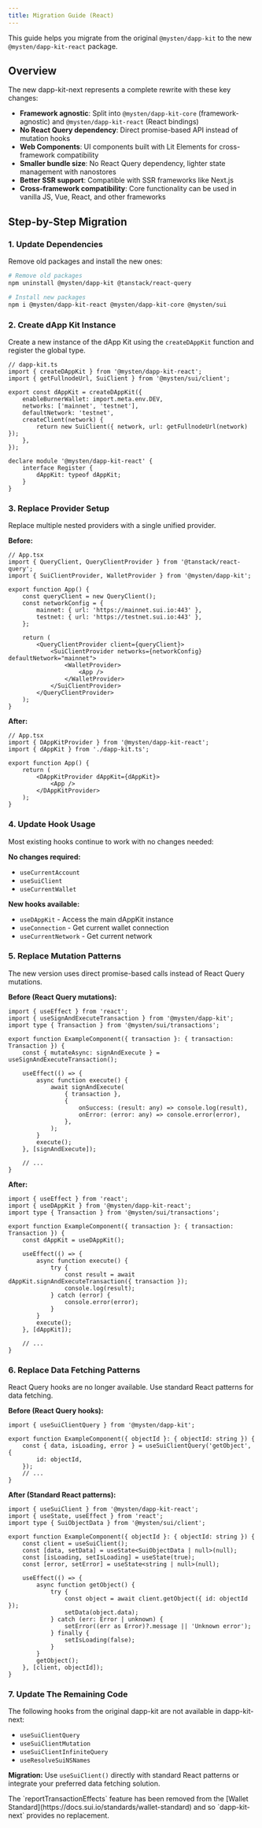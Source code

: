 ```yaml
---
title: Migration Guide (React)
---
```


This guide helps you migrate from the original `@mysten/dapp-kit` to the new
`@mysten/dapp-kit-react` package.

## Overview

The new dapp-kit-next represents a complete rewrite with these key changes:

- **Framework agnostic**: Split into `@mysten/dapp-kit-core` (framework-agnostic) and
  `@mysten/dapp-kit-react` (React bindings)
- **No React Query dependency**: Direct promise-based API instead of mutation hooks
- **Web Components**: UI components built with Lit Elements for cross-framework compatibility
- **Smaller bundle size**: No React Query dependency, lighter state management with nanostores
- **Better SSR support**: Compatible with SSR frameworks like Next.js
- **Cross-framework compatibility**: Core functionality can be used in vanilla JS, Vue, React, and
  other frameworks

## Step-by-Step Migration

### 1. Update Dependencies

Remove old packages and install the new ones:

```bash
# Remove old packages
npm uninstall @mysten/dapp-kit @tanstack/react-query

# Install new packages
npm i @mysten/dapp-kit-react @mysten/dapp-kit-core @mysten/sui
```

### 2. Create dApp Kit Instance

Create a new instance of the dApp Kit using the `createDAppKit` function and register the global
type.

```tsx
// dapp-kit.ts
import { createDAppKit } from '@mysten/dapp-kit-react';
import { getFullnodeUrl, SuiClient } from '@mysten/sui/client';

export const dAppKit = createDAppKit({
	enableBurnerWallet: import.meta.env.DEV,
	networks: ['mainnet', 'testnet'],
	defaultNetwork: 'testnet',
	createClient(network) {
		return new SuiClient({ network, url: getFullnodeUrl(network) });
	},
});

declare module '@mysten/dapp-kit-react' {
	interface Register {
		dAppKit: typeof dAppKit;
	}
}
```

### 3. Replace Provider Setup

Replace multiple nested providers with a single unified provider.

**Before:**

```tsx
// App.tsx
import { QueryClient, QueryClientProvider } from '@tanstack/react-query';
import { SuiClientProvider, WalletProvider } from '@mysten/dapp-kit';

export function App() {
	const queryClient = new QueryClient();
	const networkConfig = {
		mainnet: { url: 'https://mainnet.sui.io:443' },
		testnet: { url: 'https://testnet.sui.io:443' },
	};

	return (
		<QueryClientProvider client={queryClient}>
			<SuiClientProvider networks={networkConfig} defaultNetwork="mainnet">
				<WalletProvider>
					<App />
				</WalletProvider>
			</SuiClientProvider>
		</QueryClientProvider>
	);
}
```

**After:**

```tsx
// App.tsx
import { DAppKitProvider } from '@mysten/dapp-kit-react';
import { dAppKit } from './dapp-kit.ts';

export function App() {
	return (
		<DAppKitProvider dAppKit={dAppKit}>
			<App />
		</DAppKitProvider>
	);
}
```

### 4. Update Hook Usage

Most existing hooks continue to work with no changes needed:

**No changes required:**

- `useCurrentAccount`
- `useSuiClient`
- `useCurrentWallet`

**New hooks available:**

- `useDAppKit` - Access the main dAppKit instance
- `useConnection` - Get current wallet connection
- `useCurrentNetwork` - Get current network

### 5. Replace Mutation Patterns

The new version uses direct promise-based calls instead of React Query mutations.

**Before (React Query mutations):**

```tsx
import { useEffect } from 'react';
import { useSignAndExecuteTransaction } from '@mysten/dapp-kit';
import type { Transaction } from '@mysten/sui/transactions';

export function ExampleComponent({ transaction }: { transaction: Transaction }) {
	const { mutateAsync: signAndExecute } = useSignAndExecuteTransaction();

	useEffect(() => {
		async function execute() {
			await signAndExecute(
				{ transaction },
				{
					onSuccess: (result: any) => console.log(result),
					onError: (error: any) => console.error(error),
				},
			);
		}
		execute();
	}, [signAndExecute]);

	// ...
}
```

**After:**

```tsx
import { useEffect } from 'react';
import { useDAppKit } from '@mysten/dapp-kit-react';
import type { Transaction } from '@mysten/sui/transactions';

export function ExampleComponent({ transaction }: { transaction: Transaction }) {
	const dAppKit = useDAppKit();

	useEffect(() => {
		async function execute() {
			try {
				const result = await dAppKit.signAndExecuteTransaction({ transaction });
				console.log(result);
			} catch (error) {
				console.error(error);
			}
		}
		execute();
	}, [dAppKit]);

	// ...
}
```

### 6. Replace Data Fetching Patterns

React Query hooks are no longer available. Use standard React patterns for data fetching.

**Before (React Query hooks):**

```tsx
import { useSuiClientQuery } from '@mysten/dapp-kit';

export function ExampleComponent({ objectId }: { objectId: string }) {
	const { data, isLoading, error } = useSuiClientQuery('getObject', {
		id: objectId,
	});
	// ...
}
```

**After (Standard React patterns):**

```tsx
import { useSuiClient } from '@mysten/dapp-kit-react';
import { useState, useEffect } from 'react';
import type { SuiObjectData } from '@mysten/sui/client';

export function ExampleComponent({ objectId }: { objectId: string }) {
	const client = useSuiClient();
	const [data, setData] = useState<SuiObjectData | null>(null);
	const [isLoading, setIsLoading] = useState(true);
	const [error, setError] = useState<string | null>(null);

	useEffect(() => {
		async function getObject() {
			try {
				const object = await client.getObject({ id: objectId });
				setData(object.data);
			} catch (err: Error | unknown) {
				setError((err as Error)?.message || 'Unknown error');
			} finally {
				setIsLoading(false);
			}
		}
		getObject();
	}, [client, objectId]);
}
```

### 7. Update The Remaining Code

The following hooks from the original dapp-kit are not available in dapp-kit-next:

- `useSuiClientQuery`
- `useSuiClientMutation`
- `useSuiClientInfiniteQuery`
- `useResolveSuiNSNames`

**Migration:** Use `useSuiClient()` directly with standard React patterns or integrate your
preferred data fetching solution.

<Callout type="warning">
	The `reportTransactionEffects` feature has been removed from the [Wallet
	Standard](https://docs.sui.io/standards/wallet-standard) and so `dapp-kit-next` provides no
	replacement.
</Callout>
